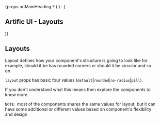 
<div className="main-blogs">
    {props.noMainHeading ? (
        <TitleBar title="Artific UI - Layouts" />
    ) : (
        <h2>Artific UI - Layouts</h2>
    )}
</div>

<h2>Layouts</h2>

Layout defines how your component's structure is going to look like for example, should it be has rounded corners or should it be circular and so on.

`layout` props has basic four values (`default`|`rounded`|`no-radius`|`pill`).

If you don't understand what this means then explore the components to know more.

`NOTE:` most of the components shares the same values for layout, but it can have some additional or different values based on component's flexibility and design

